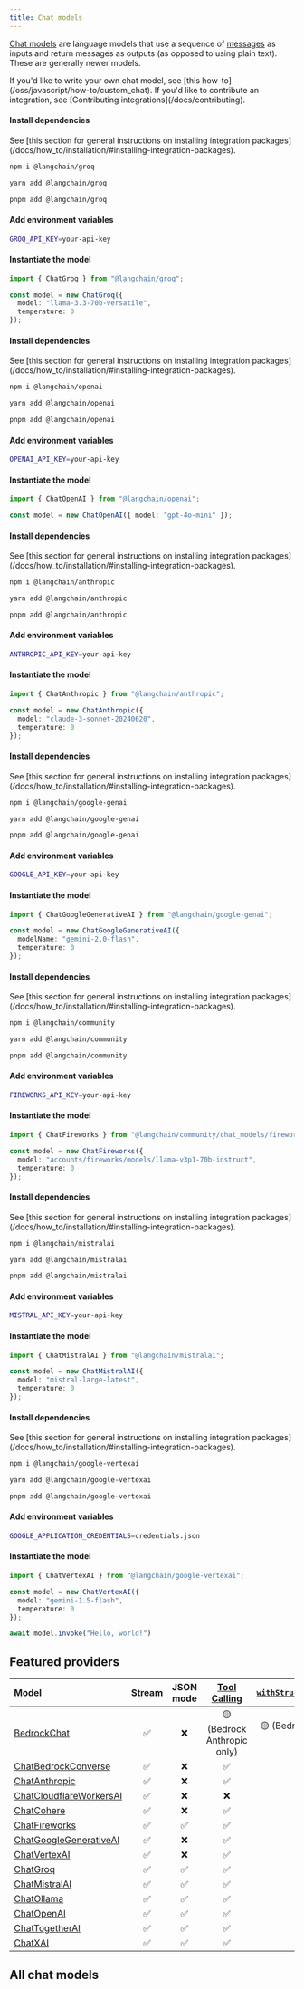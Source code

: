 ```yaml
---
title: Chat models
---
```


[Chat models](/oss/javascript/concepts/chat_models) are language models that use a sequence of [messages](/oss/javascript/concepts/messages) as inputs and return messages as outputs (as opposed to using plain text). These are generally newer models.

<Info>
If you'd like to write your own chat model, see [this how-to](/oss/javascript/how-to/custom_chat). If you'd like to contribute an integration, see [Contributing integrations](/docs/contributing).
</Info>

<Tabs>
<Tab title="Groq">

#### Install dependencies

<Tip>
See [this section for general instructions on installing integration packages](/docs/how_to/installation/#installing-integration-packages).
</Tip>

<Tabs>
<Tab title="npm">

```bash
npm i @langchain/groq
```

</Tab>
<Tab title="yarn">

```bash
yarn add @langchain/groq
```

</Tab>
<Tab title="pnpm">

```bash
pnpm add @langchain/groq
```

</Tab>
</Tabs>

#### Add environment variables

```bash
GROQ_API_KEY=your-api-key
```

#### Instantiate the model

```typescript
import { ChatGroq } from "@langchain/groq";

const model = new ChatGroq({
  model: "llama-3.3-70b-versatile",
  temperature: 0
});
```

</Tab>
<Tab title="OpenAI">

#### Install dependencies

<Tip>
See [this section for general instructions on installing integration packages](/docs/how_to/installation/#installing-integration-packages).
</Tip>

<Tabs>
<Tab title="npm">

```bash
npm i @langchain/openai
```

</Tab>
<Tab title="yarn">

```bash
yarn add @langchain/openai
```

</Tab>
<Tab title="pnpm">

```bash
pnpm add @langchain/openai
```

</Tab>
</Tabs>

#### Add environment variables

```bash
OPENAI_API_KEY=your-api-key
```

#### Instantiate the model

```typescript
import { ChatOpenAI } from "@langchain/openai";

const model = new ChatOpenAI({ model: "gpt-4o-mini" });
```

</Tab>
<Tab title="Anthropic">

#### Install dependencies

<Tip>
See [this section for general instructions on installing integration packages](/docs/how_to/installation/#installing-integration-packages).
</Tip>

<Tabs>
<Tab title="npm">

```bash
npm i @langchain/anthropic
```

</Tab>
<Tab title="yarn">

```bash
yarn add @langchain/anthropic
```

</Tab>
<Tab title="pnpm">

```bash
pnpm add @langchain/anthropic
```

</Tab>
</Tabs>

#### Add environment variables

```bash
ANTHROPIC_API_KEY=your-api-key
```

#### Instantiate the model

```typescript
import { ChatAnthropic } from "@langchain/anthropic";

const model = new ChatAnthropic({
  model: "claude-3-sonnet-20240620",
  temperature: 0
});
```

</Tab>
<Tab title="Google Gemini">

#### Install dependencies

<Tip>
See [this section for general instructions on installing integration packages](/docs/how_to/installation/#installing-integration-packages).
</Tip>

<Tabs>
<Tab title="npm">

```bash
npm i @langchain/google-genai
```

</Tab>
<Tab title="yarn">

```bash
yarn add @langchain/google-genai
```

</Tab>
<Tab title="pnpm">

```bash
pnpm add @langchain/google-genai
```

</Tab>
</Tabs>

#### Add environment variables

```bash
GOOGLE_API_KEY=your-api-key
```

#### Instantiate the model

```typescript
import { ChatGoogleGenerativeAI } from "@langchain/google-genai";

const model = new ChatGoogleGenerativeAI({
  modelName: "gemini-2.0-flash",
  temperature: 0
});
```

</Tab>
<Tab title="FireworksAI">

#### Install dependencies

<Tip>
See [this section for general instructions on installing integration packages](/docs/how_to/installation/#installing-integration-packages).
</Tip>

<Tabs>
<Tab title="npm">

```bash
npm i @langchain/community
```

</Tab>
<Tab title="yarn">

```bash
yarn add @langchain/community
```

</Tab>
<Tab title="pnpm">

```bash
pnpm add @langchain/community
```

</Tab>
</Tabs>

#### Add environment variables

```bash
FIREWORKS_API_KEY=your-api-key
```

#### Instantiate the model

```typescript
import { ChatFireworks } from "@langchain/community/chat_models/fireworks";

const model = new ChatFireworks({
  model: "accounts/fireworks/models/llama-v3p1-70b-instruct",
  temperature: 0
});
```

</Tab>
<Tab title="MistralAI">

#### Install dependencies

<Tip>
See [this section for general instructions on installing integration packages](/docs/how_to/installation/#installing-integration-packages).
</Tip>

<Tabs>
<Tab title="npm">

```bash
npm i @langchain/mistralai
```

</Tab>
<Tab title="yarn">

```bash
yarn add @langchain/mistralai
```

</Tab>
<Tab title="pnpm">

```bash
pnpm add @langchain/mistralai
```

</Tab>
</Tabs>

#### Add environment variables

```bash
MISTRAL_API_KEY=your-api-key
```

#### Instantiate the model

```typescript
import { ChatMistralAI } from "@langchain/mistralai";

const model = new ChatMistralAI({
  model: "mistral-large-latest",
  temperature: 0
});
```

</Tab>
<Tab title="VertexAI">

#### Install dependencies

<Tip>
See [this section for general instructions on installing integration packages](/docs/how_to/installation/#installing-integration-packages).
</Tip>

<Tabs>
<Tab title="npm">

```bash
npm i @langchain/google-vertexai
```

</Tab>
<Tab title="yarn">

```bash
yarn add @langchain/google-vertexai
```

</Tab>
<Tab title="pnpm">

```bash
pnpm add @langchain/google-vertexai
```

</Tab>
</Tabs>

#### Add environment variables

```bash
GOOGLE_APPLICATION_CREDENTIALS=credentials.json
```

#### Instantiate the model

```typescript
import { ChatVertexAI } from "@langchain/google-vertexai";

const model = new ChatVertexAI({
  model: "gemini-1.5-flash",
  temperature: 0
});
```

</Tab>
</Tabs>

```javascript
await model.invoke("Hello, world!")
```

## Featured providers

| Model                                                                    | Stream | JSON mode | [Tool Calling](/oss/javascript/how-to/tool_calling/) | [`withStructuredOutput()`](/oss/javascript/how-to/structured_output/#the-.withstructuredoutput-method) | [Multimodal](/oss/javascript/how-to/multimodal_inputs/) |
| :----------------------------------------------------------------------- | :----: | :-------: | :----------------------------------------: | :------------------------------------------------------------------------------------------: | :-------------------------------------------: |
| [BedrockChat](/oss/javascript/javascript/integrations/chat/bedrock/)                          |   ✅   |    ❌     |        🟡 (Bedrock Anthropic only)         |                                 🟡 (Bedrock Anthropic only)                                  |          🟡 (Bedrock Anthropic only)          |
| [ChatBedrockConverse](/oss/javascript/javascript/integrations/chat/bedrock_converse/)         |   ✅   |    ❌     |                     ✅                     |                                              ✅                                              |                      ✅                       |
| [ChatAnthropic](/oss/javascript/javascript/integrations/chat/anthropic/)                      |   ✅   |    ❌     |                     ✅                     |                                              ✅                                              |                      ✅                       |
| [ChatCloudflareWorkersAI](/oss/javascript/javascript/integrations/chat/cloudflare_workersai/) |   ✅   |    ❌     |                     ❌                     |                                              ❌                                              |                      ❌                       |
| [ChatCohere](/oss/javascript/javascript/integrations/chat/cohere/)                            |   ✅   |    ❌     |                     ✅                     |                                              ✅                                              |                      ✅                       |
| [ChatFireworks](/oss/javascript/javascript/integrations/chat/fireworks/)                      |   ✅   |    ✅     |                     ✅                     |                                              ✅                                              |                      ✅                       |
| [ChatGoogleGenerativeAI](/oss/javascript/javascript/integrations/chat/google_generativeai/)   |   ✅   |    ❌     |                     ✅                     |                                              ✅                                              |                      ✅                       |
| [ChatVertexAI](/oss/javascript/javascript/integrations/chat/google_vertex_ai/)                |   ✅   |    ❌     |                     ✅                     |                                              ✅                                              |                      ✅                       |
| [ChatGroq](/oss/javascript/javascript/integrations/chat/groq/)                                |   ✅   |    ✅     |                     ✅                     |                                              ✅                                              |                      ✅                       |
| [ChatMistralAI](/oss/javascript/javascript/integrations/chat/mistral/)                        |   ✅   |    ✅     |                     ✅                     |                                              ✅                                              |                      ✅                       |
| [ChatOllama](/oss/javascript/javascript/integrations/chat/ollama/)                            |   ✅   |    ✅     |                     ✅                     |                                              ✅                                              |                      ✅                       |
| [ChatOpenAI](/oss/javascript/javascript/integrations/chat/openai/)                            |   ✅   |    ✅     |                     ✅                     |                                              ✅                                              |                      ✅                       |
| [ChatTogetherAI](/oss/javascript/javascript/integrations/chat/togetherai/)                    |   ✅   |    ✅     |                     ✅                     |                                              ✅                                              |                      ✅                       |
| [ChatXAI](/oss/javascript/javascript/integrations/chat/xai/)                                  |   ✅   |    ✅     |                     ✅                     |                                              ✅                                              |                      ❌                       |

## All chat models

<Columns cols={3}>
  <Card
    title="Alibaba Tongyi"
    icon="link"
    href="/oss/javascript/javascript/integrations/chat/alibaba_tongyi"
    arrow="true"
    cta="View guide"
  >
  </Card>
  <Card
    title="Anthropic"
    icon="link"
    href="/oss/javascript/js-integrations/chat/anthropic"
    arrow="true"
    cta="View guide"
  >
  </Card>
  <Card
    title="Arcjet Redact"
    icon="link"
    href="/oss/javascript/js-integrations/chat/arcjet"
    arrow="true"
    cta="View guide"
  >
  </Card>
  <Card
    title="Azure OpenAI"
    icon="link"
    href="/oss/javascript/js-integrations/chat/azure"
    arrow="true"
    cta="View guide"
  >
  </Card>
  <Card
    title="Baidu Qianfan"
    icon="link"
    href="/oss/javascript/js-integrations/chat/baidu_qianfan"
    arrow="true"
    cta="View guide"
  >
  </Card>
  <Card
    title="Amazon Bedrock"
    icon="link"
    href="/oss/javascript/js-integrations/chat/bedrock"
    arrow="true"
    cta="View guide"
  >
  </Card>
  <Card
    title="Amazon Bedrock Converse"
    icon="link"
    href="/oss/javascript/js-integrations/chat/bedrock_converse"
    arrow="true"
    cta="View guide"
  >
  </Card>
  <Card
    title="Cerebras"
    icon="link"
    href="/oss/javascript/js-integrations/chat/cerebras"
    arrow="true"
    cta="View guide"
  >
  </Card>
  <Card
    title="Cloudflare Workers AI"
    icon="link"
    href="/oss/javascript/js-integrations/chat/cloudflare_workersai"
    arrow="true"
    cta="View guide"
  >
  </Card>
  <Card
    title="Cohere"
    icon="link"
    href="/oss/javascript/js-integrations/chat/cohere"
    arrow="true"
    cta="View guide"
  >
  </Card>
  <Card
    title="Deep Infra"
    icon="link"
    href="/oss/javascript/js-integrations/chat/deep_infra"
    arrow="true"
    cta="View guide"
  >
  </Card>
  <Card
    title="DeepSeek"
    icon="link"
    href="/oss/javascript/js-integrations/chat/deepseek"
    arrow="true"
    cta="View guide"
  >
  </Card>
  <Card
    title="Fake LLM"
    icon="link"
    href="/oss/javascript/js-integrations/chat/fake"
    arrow="true"
    cta="View guide"
  >
  </Card>
  <Card
    title="Fireworks"
    icon="link"
    href="/oss/javascript/js-integrations/chat/fireworks"
    arrow="true"
    cta="View guide"
  >
  </Card>
  <Card
    title="Friendli"
    icon="link"
    href="/oss/javascript/js-integrations/chat/friendli"
    arrow="true"
    cta="View guide"
  >
  </Card>
  <Card
    title="Google GenAI"
    icon="link"
    href="/oss/javascript/js-integrations/chat/google_generativeai"
    arrow="true"
    cta="View guide"
  >
  </Card>
  <Card
    title="Google Vertex AI"
    icon="link"
    href="/oss/javascript/js-integrations/chat/google_vertex_ai"
    arrow="true"
    cta="View guide"
  >
  </Card>
  <Card
    title="Groq"
    icon="link"
    href="/oss/javascript/js-integrations/chat/groq"
    arrow="true"
    cta="View guide"
  >
  </Card>
  <Card
    title="IBM watsonx.ai"
    icon="link"
    href="/oss/javascript/js-integrations/chat/ibm"
    arrow="true"
    cta="View guide"
  >
  </Card>
  <Card
    title="Llama CPP"
    icon="link"
    href="/oss/javascript/js-integrations/chat/llama_cpp"
    arrow="true"
    cta="View guide"
  >
  </Card>
  <Card
    title="Minimax"
    icon="link"
    href="/oss/javascript/js-integrations/chat/minimax"
    arrow="true"
    cta="View guide"
  >
  </Card>
  <Card
    title="MistralAI"
    icon="link"
    href="/oss/javascript/js-integrations/chat/mistral"
    arrow="true"
    cta="View guide"
  >
  </Card>
  <Card
    title="Moonshot"
    icon="link"
    href="/oss/javascript/js-integrations/chat/moonshot"
    arrow="true"
    cta="View guide"
  >
  </Card>
  <Card
    title="Novita AI"
    icon="link"
    href="/oss/javascript/js-integrations/chat/novita"
    arrow="true"
    cta="View guide"
  >
  </Card>
  <Card
    title="Ollama"
    icon="link"
    href="/oss/javascript/js-integrations/chat/ollama"
    arrow="true"
    cta="View guide"
  >
  </Card>
  <Card
    title="OpenAI"
    icon="link"
    href="/oss/javascript/js-integrations/chat/openai"
    arrow="true"
    cta="View guide"
  >
  </Card>
  <Card
    title="Perplexity"
    icon="link"
    href="/oss/javascript/js-integrations/chat/perplexity"
    arrow="true"
    cta="View guide"
  >
  </Card>
  <Card
    title="PremAI"
    icon="link"
    href="/oss/javascript/js-integrations/chat/premai"
    arrow="true"
    cta="View guide"
  >
  </Card>
  <Card
    title="Tencent Hunyuan"
    icon="link"
    href="/oss/javascript/js-integrations/chat/tencent_hunyuan"
    arrow="true"
    cta="View guide"
  >
  </Card>
  <Card
    title="Together"
    icon="link"
    href="/oss/javascript/js-integrations/chat/togetherai"
    arrow="true"
    cta="View guide"
  >
  </Card>
  <Card
    title="WebLLM"
    icon="link"
    href="/oss/javascript/js-integrations/chat/web_llm"
    arrow="true"
    cta="View guide"
  >
  </Card>
  <Card
    title="xAI"
    icon="link"
    href="/oss/javascript/js-integrations/chat/xai"
    arrow="true"
    cta="View guide"
  >
  </Card>
  <Card
    title="YandexGPT"
    icon="link"
    href="/oss/javascript/js-integrations/chat/yandex"
    arrow="true"
    cta="View guide"
  >
  </Card>
  <Card
    title="ZhipuAI"
    icon="link"
    href="/oss/javascript/js-integrations/chat/zhipuai"
    arrow="true"
    cta="View guide"
  >
  </Card>
</Columns>